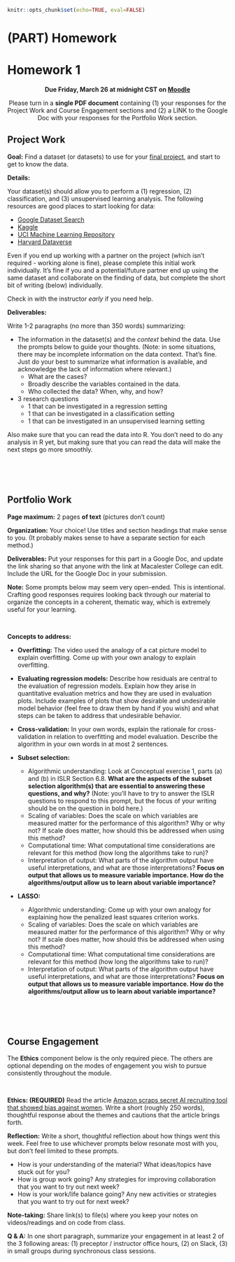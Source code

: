 ```r
knitr::opts_chunk$set(echo=TRUE, eval=FALSE)
```

# (PART) Homework {-}

# Homework 1 {-}

<center>
**Due Friday, March 26 at midnight CST on [Moodle](https://moodle.macalester.edu/mod/assign/view.php?id=46844)**

Please turn in a **single PDF document** containing (1) your responses for the Project Work and Course Engagement sections and (2) a LINK to the Google Doc with your responses for the Portfolio Work section.
</center>

## Project Work {-}

**Goal:** Find a dataset (or datasets) to use for your [final project](final-project.html), and start to get to know the data.

**Details:**

Your dataset(s) should allow you to perform a (1) regression, (2) classification, and (3) unsupervised learning analysis. The following resources are good places to start looking for data:

- [Google Dataset Search](https://datasetsearch.research.google.com/)
- [Kaggle](https://www.kaggle.com/datasets)
- [UCI Machine Learning Repository](https://archive.ics.uci.edu/ml/datasets.php)
- [Harvard Dataverse](https://dataverse.harvard.edu/)

Even if you end up working with a partner on the project (which isn't required - working alone is fine), please complete this initial work individually. It's fine if you and a potential/future partner end up using the same dataset and collaborate on the finding of data, but complete the short bit of writing (below) individually.

Check in with the instructor *early* if you need help.

**Deliverables:**

Write 1-2 paragraphs (no more than 350 words) summarizing:

- The information in the dataset(s) and the *context* behind the data. Use the prompts below to guide your thoughts. (Note: in some situations, there may be incomplete information on the data context. That's fine. Just do your best to summarize what information is available, and acknowledge the lack of information where relevant.)
    - What are the cases?
    - Broadly describe the variables contained in the data.
    - Who collected the data? When, why, and how?
- 3 research questions
    - 1 that can be investigated in a regression setting
    - 1 that can be investigated in a classification setting
    - 1 that can be investigated in an unsupervised learning setting

Also make sure that you can read the data into R. You don't need to do any analysis in R yet, but making sure that you can read the data will make the next steps go more smoothly.



<br><br><br>



## Portfolio Work {-}

**Page maximum:** 2 pages **of text** (pictures don't count)

**Organization:** Your choice! Use titles and section headings that make sense to you. (It probably makes sense to have a separate section for each method.)

**Deliverables:** Put your responses for this part in a Google Doc, and update the link sharing so that anyone with the link at Macalester College can edit. Include the URL for the Google Doc in your submission.

**Note:** Some prompts below may seem very open-ended. This is intentional. Crafting good responses requires looking back through our material to organize the concepts in a coherent, thematic way, which is extremely useful for your learning.

<br>

**Concepts to address:**

- **Overfitting:** The video used the analogy of a cat picture model to explain overfitting. Come up with your own analogy to explain overfitting.

- **Evaluating regression models:** Describe how residuals are central to the evaluation of regression models. Explain how they arise in quantitative evaluation metrics and how they are used in evaluation plots. Include examples of plots that show desirable and undesirable model behavior (feel free to draw them by hand if you wish) and what steps can be taken to address that undesirable behavior.

- **Cross-validation:** In your own words, explain the rationale for cross-validation in relation to overfitting and model evaluation. Describe the algorithm in your own words in at most 2 sentences.

- **Subset selection:**
    - Algorithmic understanding: Look at Conceptual exercise 1, parts (a) and (b) in ISLR Section 6.8. **What are the aspects of the subset selection algorithm(s) that are essential to answering these questions, and why?** (Note: you'll have to try to answer the ISLR questions to respond to this prompt, but the focus of your writing should be on the question in bold here.)
    - Scaling of variables: Does the scale on which variables are measured matter for the performance of this algorithm? Why or why not? If scale does matter, how should this be addressed when using this method?
    - Computational time: What computational time considerations are relevant for this method (how long the algorithms take to run)?
    - Interpretation of output: What parts of the algorithm output have useful interpretations, and what are those interpretations? **Focus on output that allows us to measure variable importance. How do the algorithms/output allow us to learn about variable importance?**

- **LASSO:**
    - Algorithmic understanding: Come up with your own analogy for explaining how the penalized least squares criterion works.
    - Scaling of variables: Does the scale on which variables are measured matter for the performance of this algorithm? Why or why not? If scale does matter, how should this be addressed when using this method?
    - Computational time: What computational time considerations are relevant for this method (how long the algorithms take to run)?
    - Interpretation of output: What parts of the algorithm output have useful interpretations, and what are those interpretations? **Focus on output that allows us to measure variable importance. How do the algorithms/output allow us to learn about variable importance?**




<br><br><br>



## Course Engagement {-}

The **Ethics** component below is the only required piece. The others are optional depending on the modes of engagement you wish to pursue consistently throughout the module.

<br>

**Ethics: (REQUIRED)** Read the article [Amazon scraps secret AI recruiting tool that showed bias against women](https://www.reuters.com/article/us-amazon-com-jobs-automation-insight/amazon-scraps-secret-ai-recruiting-tool-that-showed-bias-against-women-idUSKCN1MK08G). Write a short (roughly 250 words), thoughtful response about the themes and cautions that the article brings forth.


**Reflection:** Write a short, thoughtful reflection about how things went this week. Feel free to use whichever prompts below resonate most with you, but don't feel limited to these prompts.

- How is your understanding of the material? What ideas/topics have stuck out for you?
- How is group work going? Any strategies for improving collaboration that you want to try out next week?
- How is your work/life balance going? Any new activities or strategies that you want to try out for next week?


**Note-taking:** Share link(s) to file(s) where you keep your notes on videos/readings and on code from class.


**Q & A:** In one short paragraph, summarize your engagement in at least 2 of the 3 following areas: (1) preceptor / instructor office hours, (2) on Slack, (3) in small groups during synchronous class sessions.




